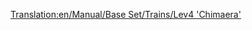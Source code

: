 [[Translation:en/Manual/Base Set/Trains/Lev4 'Chimaera']]
{{en/Manual/Base Set/Trains/Trains|Cost=£111,328 ($222.656)
|Speed=643 kph (402 mph)
|Weight=300 t
|Power=20,000 hp (14.914 kW)
|Annual=£3,584 ($7.168)
|Designed=2038
|Lifespan=20
|Capacity=N/A
|Description=No description has been written for this train yet. If you know something about this train, feel free to edit this page and add it!
|Real-life=No Real-Life Equivalent has been found for this train. Perhaps in a few years, when MagLev has become a real technology, you could fill in a Fourth-Generation MagLev engine here.
}}